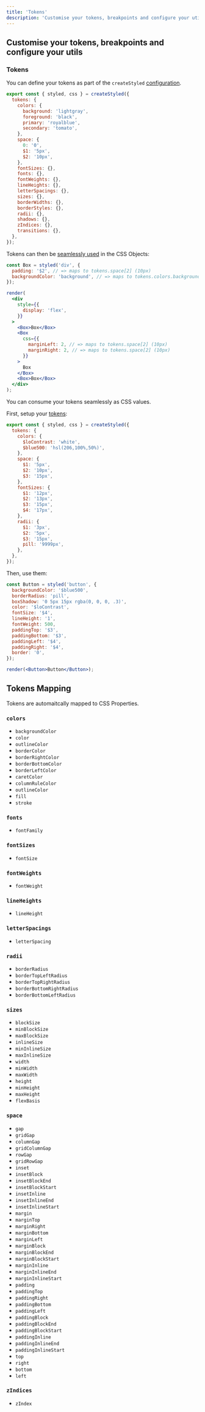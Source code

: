 ```yaml
---
title: 'Tokens'
description: 'Customise your tokens, breakpoints and configure your utils.'
---
```


## Customise your tokens, breakpoints and configure your utils

### Tokens

You can define your tokens as part of the `createStyled` [configuration](/docs/configuration).

```jsx
export const { styled, css } = createStyled({
  tokens: {
    colors: {
      background: 'lightgray',
      foreground: 'black',
      primary: 'royalblue',
      secondary: 'tomato',
    },
    space: {
      0: '0',
      $1: '5px',
      $2: '10px',
    },
    fontSizes: {},
    fonts: {},
    fontWeights: {},
    lineHeights: {},
    letterSpacings: {},
    sizes: {},
    borderWidths: {},
    borderStyles: {},
    radii: {},
    shadows: {},
    zIndices: {},
    transitions: {},
  },
});
```

Tokens can then be [seamlessly used](/docs/token-aware-values#tokens-mapping) in the CSS Objects:

```jsx live manual
const Box = styled('div', {
  padding: '$2', // => maps to tokens.space[2] (10px)
  backgroundColor: 'background', // => maps to tokens.colors.background (lightgray)
});

render(
  <div
    style={{
      display: 'flex',
    }}
  >
    <Box>Box</Box>
    <Box
      css={{
        marginLeft: 2, // => maps to tokens.space[2] (10px)
        marginRight: 2, // => maps to tokens.space[2] (10px)
      }}
    >
      Box
    </Box>
    <Box>Box</Box>
  </div>
);
```

You can consume your tokens seamlessly as CSS values.

First, setup your [tokens](/docs/tokens):

```jsx
export const { styled, css } = createStyled({
  tokens: {
    colors: {
      $loContrast: 'white',
      $blue500: 'hsl(206,100%,50%)',
    },
    space: {
      $1: '5px',
      $2: '10px',
      $3: '15px',
    },
    fontSizes: {
      $1: '12px',
      $2: '13px',
      $3: '15px',
      $4: '17px',
    },
    radii: {
      $1: '3px',
      $2: '5px',
      $3: '15px',
      pill: '9999px',
    },
  },
});
```

Then, use them:

```jsx live manual
const Button = styled('button', {
  backgroundColor: '$blue500',
  borderRadius: 'pill',
  boxShadow: '0 5px 15px rgba(0, 0, 0, .3)',
  color: '$loContrast',
  fontSize: '$4',
  lineHeight: '1',
  fontWeight: 500,
  paddingTop: '$3',
  paddingBottom: '$3',
  paddingLeft: '$4',
  paddingRight: '$4',
  border: '0',
});

render(<Button>Button</Button>);
```

## Tokens Mapping

Tokens are automaitcally mapped to CSS Properties.

### `colors`

- `backgroundColor`
- `color`
- `outlineColor`
- `borderColor`
- `borderRightColor`
- `borderBottomColor`
- `borderLeftColor`
- `caretColor`
- `columnRuleColor`
- `outlineColor`
- `fill`
- `stroke`

### `fonts`

- `fontFamily`

### `fontSizes`

- `fontSize`

### `fontWeights`

- `fontWeight`

### `lineHeights`

- `lineHeight`

### `letterSpacings`

- `letterSpacing`

### `radii`

- `borderRadius`
- `borderTopLeftRadius`
- `borderTopRightRadius`
- `borderBottomRightRadius`
- `borderBottomLeftRadius`

### `sizes`

- `blockSize`
- `minBlockSize`
- `maxBlockSize`
- `inlineSize`
- `minInlineSize`
- `maxInlineSize`
- `width`
- `minWidth`
- `maxWidth`
- `height`
- `minHeight`
- `maxHeight`
- `flexBasis`

### `space`

- `gap`
- `gridGap`
- `columnGap`
- `gridColumnGap`
- `rowGap`
- `gridRowGap`
- `inset`
- `insetBlock`
- `insetBlockEnd`
- `insetBlockStart`
- `insetInline`
- `insetInlineEnd`
- `insetInlineStart`
- `margin`
- `marginTop`
- `marginRight`
- `marginBottom`
- `marginLeft`
- `marginBlock`
- `marginBlockEnd`
- `marginBlockStart`
- `marginInline`
- `marginInlineEnd`
- `marginInlineStart`
- `padding`
- `paddingTop`
- `paddingRight`
- `paddingBottom`
- `paddingLeft`
- `paddingBlock`
- `paddingBlockEnd`
- `paddingBlockStart`
- `paddingInline`
- `paddingInlineEnd`
- `paddingInlineStart`
- `top`
- `right`
- `bottom`
- `left`

### `zIndices`

- `zIndex`
